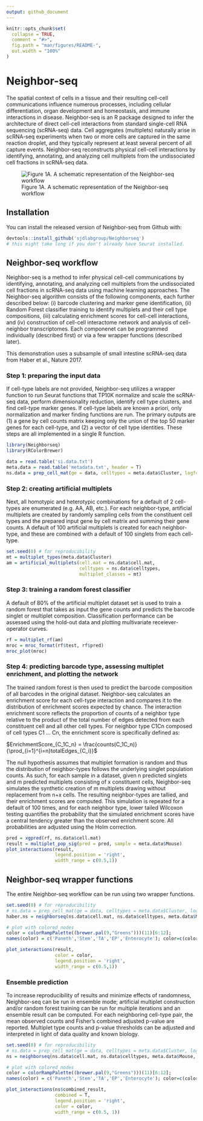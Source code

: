 ```yaml
---
output: github_document
---
```


<!-- README.md is generated from README.Rmd. Please edit that file -->

```r
knitr::opts_chunk$set(
  collapse = TRUE,
  comment = "#>",
  fig.path = "man/figures/README-",
  out.width = "100%"
)
```

# Neighbor-seq

<!-- badges: start -->
<!-- badges: end -->

The spatial context of cells in a tissue and their resulting cell-cell communications influence numerous processes, including cellular differentiation, organ development and homeostasis, and immune interactions in disease. Neighbor-seq is an R package designed to infer the architecture of direct cell-cell interactions from standard single-cell RNA sequencing (scRNA-seq) data. Cell aggregates (multiplets) naturally arise in scRNA-seq experiments when two or more cells are captured in the same reaction droplet, and they typically represent at least several percent of all capture events. Neighbor-seq reconstructs physical cell-cell interactions by identifying, annotating, and analyzing cell multiplets from the undissociated cell fractions in scRNA-seq data.

![Figure 1A. A schematic representation of the Neighbor-seq workflow](Figure 1A.png)

## Installation

You can install the released version of Neighbor-seq from Github with:

``` r
devtools::install_github('sjdlabgroup/Neighborseq')
# this might take long if you don't already have Seurat installed.
```


## Neighbor-seq workflow

Neighbor-seq is a method to infer physical cell-cell communications by identifying, annotating, and analyzing cell multiplets from the undissociated cell fractions in scRNA-seq data using machine learning approaches. The Neighbor-seq algorithm consists of the following components, each further described below: (i) barcode clustering and marker gene identification, (ii) Random Forest classifier training to identify multiplets and their cell type compositions, (iii) calculating enrichment scores for cell-cell interactions, and (iv) construction of cell-cell interactome network and analysis of cell-neighbor transcriptomes. Each componenet can be programmed individually (described first) or via a few wrapper functions (described later).

This demonstration uses a subsample of small intestine scRNA-seq data from Haber et al., Nature 2017. 


### Step 1: preparing the input data 

If cell-type labels are not provided, Neighbor-seq utilizes a wrapper function to run Seurat functions that TP10K normalize and scale the scRNA-seq data, perform dimensionality reduction, identify cell type clusters, and find cell-type marker genes. If cell-type labels are known a priori, only normalization and marker finding functions are run. The primary outputs are (1) a gene by cell counts matrix keeping only the union of the top 50 marker genes for each cell-type, and (2) a vector of cell type identities. These steps are all implemented in a single R function. 

```r
library(Neighborseq)
library(RColorBrewer)

data = read.table('si.data.txt')
meta.data = read.table('metadata.txt', header = T)
ns.data = prep_cell_mat(ge = data, celltypes = meta.data$Cluster, logfc.threshold = 0.5)
```

### Step 2: creating artificial multiplets 

Next, all homotypic and heterotypic combinations for a default of 2 cell-types are enumerated (e.g. AA, AB, etc.). For each neighbor-type, artificial multiplets are created by randomly sampling cells from the constituent cell types and the prepared input gene by cell matrix and summing their gene counts. A default of 100 artificial multiplets is created for each neighbor-type, and these are combined with a default of 100 singlets from each cell-type. 

```r
set.seed(0) # for reproducibility
mt = multiplet_types(meta.data$Cluster)
am = artificial_multiplets(cell.mat = ns.data$cell.mat, 
                           celltypes = ns.data$celltypes, 
                           multiplet_classes = mt)
```

### Step 3: training a random forest classifier

A default of 80% of the artificial multiplet dataset set is used to train a random forest that takes as input the gene counts and predicts the barcode singlet or multiplet composition. Classification performance can be assessed using the hold-out data and plotting multivariate receiever-operator curves.

```r
rf = multiplet_rf(am)
mroc = mroc_format(rf$test, rf$pred)
mroc_plot(mroc)
```

### Step 4: predicting barcode type, assessing multiplet enrichment, and plotting the network

The trained random forest is then used to predict the barcode composition of all barcodes in the original dataset. Neighbor-seq calculates an enrichment score for each cell-type interaction and compares it to the distribution of enrichment scores expected by chance. The interaction enrichment score reflects the proportion of counts of a neighbor type relative to the product of the total number of edges detected from each constituent cell and all other cell types. For neighbor type C1Cn composed of cell types C1 … Cn, the enrichment score is specifically defined as: 

$EnrichmentScore_{C_1C_n} = \frac{counts(C_1C_n)}{\prod_{i=1}^{i=n}totalEdges_{C_i}}$

The null hypothesis assumes that multiplet formation is random and thus the distribution of neighbor-types follows the underlying singlet population counts. As such, for each sample in a dataset, given n predicted singlets and m predicted multiplets consisting of x constituent cells, Neighbor-seq simulates the synthetic creation of m multiplets drawing without replacement from n+x cells. The resulting neighbor-types are tallied, and their enrichment scores are computed. This simulation is repeated for a default of 100 times, and for each neighbor type, lower tailed Wilcoxon testing quantifies the probability that the simulated enrichment scores have a central tendency greater than the observed enrichment score. All probabilities are adjusted using the Holm correction.  

```r
pred = xgpred(rf, ns.data$cell.mat)
result = multiplet_pop_sig(pred = pred, sample = meta.data$Mouse)
plot_interactions(result, 
                  legend.position = 'right', 
                  width_range = c(0.5,1))
```


## Neighbor-seq wrapper functions

The entire Neighbor-seq workflow can be run using two wrapper functions. 

```r
set.seed(0) # for reproducibility
# ns.data = prep_cell_mat(ge = data, celltypes = meta.data$Cluster, logfc.threshold = 0.5)
haber.ns = neighborseq(ns.data$cell.mat, ns.data$celltypes, meta.data$Mouse, do.mroc = F)

# plot with colored nodes
color = colorRampPalette((brewer.pal(9,"Greens")))(11)[6:12]; 
names(color) = c('Paneth','Stem','TA','EP','Enterocyte'); color=c(color, Goblet='gold3')

plot_interactions(result, 
                  color = color,
                  legend.position = 'right', 
                  width_range = c(0.5,1))
```

### Ensemble prediction

To increase reproducibility of results and minimize effects of randomness, Neighbor-seq can be run in ensemble mode; artificial multiplet construction and/or random forest training can be run for multiple iterations and an ensemble result can be computed. For each neighboring cell-type pair, the mean observed counts and Fisher’s combined adjusted p-value are reported. Multiplet type counts and p-value thresholds can be adjusted and interpreted in light of data quality and known biology. 

```r
set.seed(0) # for reproducibility
# ns.data = prep_cell_mat(ge = data, celltypes = meta.data$Cluster, logfc.threshold = 0.5)
ns = neighborseq(ns.data$cell.mat, ns.data$celltypes, meta.data$Mouse, iter = 5, do.mroc = F)

# plot with colored nodes
color = colorRampPalette((brewer.pal(9,"Greens")))(11)[6:12]; 
names(color) = c('Paneth','Stem','TA','EP','Enterocyte'); color=c(color, Goblet='gold3')

plot_interactions(ns$combined_result, 
                  combined = T,
                  legend.position = 'right', 
                  color = color, 
                  width_range = c(0.5, 1))
```
